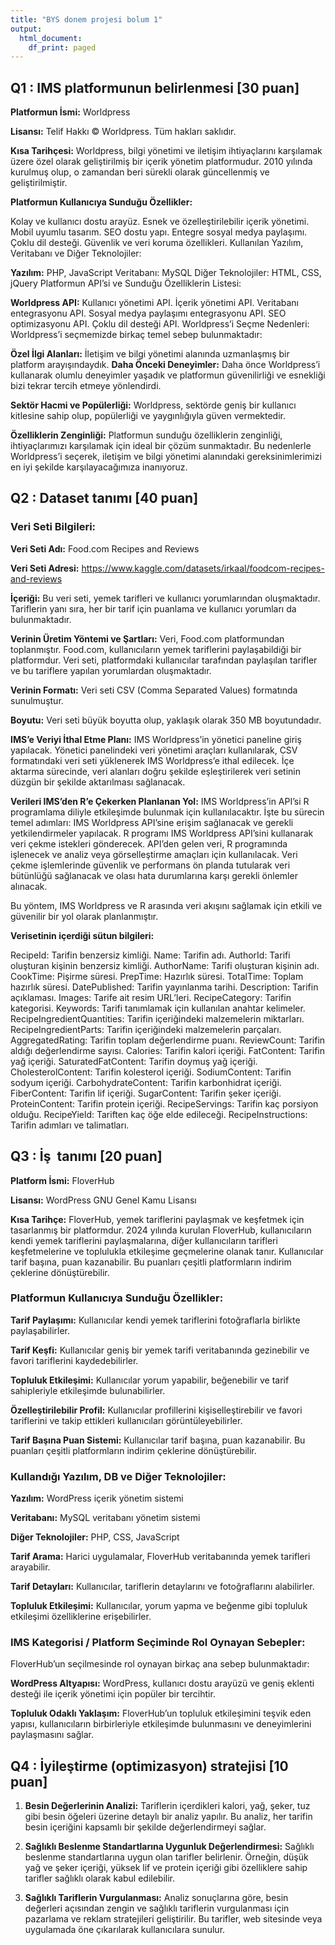 ```yaml
---
title: "BYS donem projesi bolum 1"
output:
  html_document:
    df_print: paged
---
```


## **Q1 : IMS platformunun belirlenmesi [30 puan]**

**Platformun İsmi:** Worldpress

**Lisansı:** Telif Hakkı © Worldpress. Tüm hakları saklıdır.

**Kısa Tarihçesi:** Worldpress, bilgi yönetimi ve iletişim ihtiyaçlarını karşılamak üzere özel olarak geliştirilmiş bir içerik yönetim platformudur. 2010 yılında kurulmuş olup, o zamandan beri sürekli olarak güncellenmiş ve geliştirilmiştir.

**Platformun Kullanıcıya Sunduğu Özellikler:**

Kolay ve kullanıcı dostu arayüz. Esnek ve özelleştirilebilir içerik yönetimi. Mobil uyumlu tasarım. SEO dostu yapı. Entegre sosyal medya paylaşımı. Çoklu dil desteği. Güvenlik ve veri koruma özellikleri. Kullanılan Yazılım, Veritabanı ve Diğer Teknolojiler:

**Yazılım:** PHP, JavaScript Veritabanı: MySQL Diğer Teknolojiler: HTML, CSS, jQuery Platformun API'si ve Sunduğu Özelliklerin Listesi:

**Worldpress API:** Kullanıcı yönetimi API. İçerik yönetimi API. Veritabanı entegrasyonu API. Sosyal medya paylaşımı entegrasyonu API. SEO optimizasyonu API. Çoklu dil desteği API. Worldpress'i Seçme Nedenleri: Worldpress'i seçmemizde birkaç temel sebep bulunmaktadır:

**Özel İlgi Alanları:** İletişim ve bilgi yönetimi alanında uzmanlaşmış bir platform arayışındaydık. **Daha Önceki Deneyimler:** Daha önce Worldpress'i kullanarak olumlu deneyimler yaşadık ve platformun güvenilirliği ve esnekliği bizi tekrar tercih etmeye yönlendirdi.

**Sektör Hacmi ve Popülerliği:** Worldpress, sektörde geniş bir kullanıcı kitlesine sahip olup, popülerliği ve yaygınlığıyla güven vermektedir.

**Özelliklerin Zenginliği:** Platformun sunduğu özelliklerin zenginliği, ihtiyaçlarımızı karşılamak için ideal bir çözüm sunmaktadır. Bu nedenlerle Worldpress'i seçerek, iletişim ve bilgi yönetimi alanındaki gereksinimlerimizi en iyi şekilde karşılayacağımıza inanıyoruz.

## **Q2 : Dataset tanımı [40 puan]**

### Veri Seti Bilgileri:

**Veri Seti Adı:** Food.com Recipes and Reviews

**Veri Seti Adresi:** <https://www.kaggle.com/datasets/irkaal/foodcom-recipes-and-reviews>

**İçeriği:** Bu veri seti, yemek tarifleri ve kullanıcı yorumlarından oluşmaktadır. Tariflerin yanı sıra, her bir tarif için puanlama ve kullanıcı yorumları da bulunmaktadır.

**Verinin Üretim Yöntemi ve Şartları:** Veri, Food.com platformundan toplanmıştır. Food.com, kullanıcıların yemek tariflerini paylaşabildiği bir platformdur. Veri seti, platformdaki kullanıcılar tarafından paylaşılan tarifler ve bu tariflere yapılan yorumlardan oluşmaktadır.

**Verinin Formatı:** Veri seti CSV (Comma Separated Values) formatında sunulmuştur.

**Boyutu:** Veri seti büyük boyutta olup, yaklaşık olarak 350 MB boyutundadır.

**IMS'e Veriyi İthal Etme Planı:** IMS Worldpress'in yönetici paneline giriş yapılacak. Yönetici panelindeki veri yönetimi araçları kullanılarak, CSV formatındaki veri seti yüklenerek IMS Worldpress'e ithal edilecek. İçe aktarma sürecinde, veri alanları doğru şekilde eşleştirilerek veri setinin düzgün bir şekilde aktarılması sağlanacak.

**Verileri IMS'den R'e Çekerken Planlanan Yol:** IMS Worldpress'in API'si R programlama diliyle etkileşimde bulunmak için kullanılacaktır. İşte bu sürecin temel adımları: IMS Worldpress API'sine erişim sağlanacak ve gerekli yetkilendirmeler yapılacak. R programı IMS Worldpress API'sini kullanarak veri çekme istekleri gönderecek. API'den gelen veri, R programında işlenecek ve analiz veya görselleştirme amaçları için kullanılacak. Veri çekme işlemlerinde güvenlik ve performans ön planda tutularak veri bütünlüğü sağlanacak ve olası hata durumlarına karşı gerekli önlemler alınacak.

Bu yöntem, IMS Worldpress ve R arasında veri akışını sağlamak için etkili ve güvenilir bir yol olarak planlanmıştır.

**Verisetinin içerdiği sütun bilgileri:**

RecipeId: Tarifin benzersiz kimliği. Name: Tarifin adı. AuthorId: Tarifi oluşturan kişinin benzersiz kimliği. AuthorName: Tarifi oluşturan kişinin adı. CookTime: Pişirme süresi. PrepTime: Hazırlık süresi. TotalTime: Toplam hazırlık süresi. DatePublished: Tarifin yayınlanma tarihi. Description: Tarifin açıklaması. Images: Tarife ait resim URL'leri. RecipeCategory: Tarifin kategorisi. Keywords: Tarifi tanımlamak için kullanılan anahtar kelimeler. RecipeIngredientQuantities: Tarifin içeriğindeki malzemelerin miktarları. RecipeIngredientParts: Tarifin içeriğindeki malzemelerin parçaları. AggregatedRating: Tarifin toplam değerlendirme puanı. ReviewCount: Tarifin aldığı değerlendirme sayısı. Calories: Tarifin kalori içeriği. FatContent: Tarifin yağ içeriği. SaturatedFatContent: Tarifin doymuş yağ içeriği. CholesterolContent: Tarifin kolesterol içeriği. SodiumContent: Tarifin sodyum içeriği. CarbohydrateContent: Tarifin karbonhidrat içeriği. FiberContent: Tarifin lif içeriği. SugarContent: Tarifin şeker içeriği. ProteinContent: Tarifin protein içeriği. RecipeServings: Tarifin kaç porsiyon olduğu. RecipeYield: Tariften kaç öğe elde edileceği. RecipeInstructions: Tarifin adımları ve talimatları.

## **Q3 : İş  tanımı [20 puan]**

**Platform İsmi:** FloverHub

**Lisansı:** WordPress GNU Genel Kamu Lisansı

**Kısa Tarihçe:** FloverHub, yemek tariflerini paylaşmak ve keşfetmek için tasarlanmış bir platformdur. 2024 yılında kurulan FloverHub, kullanıcıların kendi yemek tariflerini paylaşmalarına, diğer kullanıcıların tarifleri keşfetmelerine ve toplulukla etkileşime geçmelerine olanak tanır. Kullanıcılar tarif başına, puan kazanabilir. Bu puanları çeşitli platformların indirim çeklerine dönüştürebilir.

### Platformun Kullanıcıya Sunduğu Özellikler:

**Tarif Paylaşımı:** Kullanıcılar kendi yemek tariflerini fotoğraflarla birlikte paylaşabilirler.

**Tarif Keşfi:** Kullanıcılar geniş bir yemek tarifi veritabanında gezinebilir ve favori tariflerini kaydedebilirler.

**Topluluk Etkileşimi:** Kullanıcılar yorum yapabilir, beğenebilir ve tarif sahipleriyle etkileşimde bulunabilirler.

**Özelleştirilebilir Profil:** Kullanıcılar profillerini kişiselleştirebilir ve favori tariflerini ve takip ettikleri kullanıcıları görüntüleyebilirler.

**Tarif Başına Puan Sistemi:** Kullanıcılar tarif başına, puan kazanabilir. Bu puanları çeşitli platformların indirim çeklerine dönüştürebilir.

### Kullandığı Yazılım, DB ve Diğer Teknolojiler:

**Yazılım:** WordPress içerik yönetim sistemi

**Veritabanı:** MySQL veritabanı yönetim sistemi

**Diğer Teknolojiler:** PHP, CSS, JavaScript

**Tarif Arama:** Harici uygulamalar, FloverHub veritabanında yemek tarifleri arayabilir.

**Tarif Detayları:** Kullanıcılar, tariflerin detaylarını ve fotoğraflarını alabilirler.

**Topluluk Etkileşimi:** Kullanıcılar, yorum yapma ve beğenme gibi topluluk etkileşimi özelliklerine erişebilirler.

### IMS Kategorisi / Platform Seçiminde Rol Oynayan Sebepler:

FloverHub'un seçilmesinde rol oynayan birkaç ana sebep bulunmaktadır:

**WordPress Altyapısı:** WordPress, kullanıcı dostu arayüzü ve geniş eklenti desteği ile içerik yönetimi için popüler bir tercihtir.

**Topluluk Odaklı Yaklaşım:** FloverHub'un topluluk etkileşimini teşvik eden yapısı, kullanıcıların birbirleriyle etkileşimde bulunmasını ve deneyimlerini paylaşmasını sağlar.

## **Q4 : İyileştirme (optimizasyon) stratejisi [10 puan]**

1.  **Besin Değerlerinin Analizi:** Tariflerin içerdikleri kalori, yağ, şeker, tuz gibi besin öğeleri üzerine detaylı bir analiz yapılır. Bu analiz, her tarifin besin içeriğini kapsamlı bir şekilde değerlendirmeyi sağlar.

2.  **Sağlıklı Beslenme Standartlarına Uygunluk Değerlendirmesi:** Sağlıklı beslenme standartlarına uygun olan tarifler belirlenir. Örneğin, düşük yağ ve şeker içeriği, yüksek lif ve protein içeriği gibi özelliklere sahip tarifler sağlıklı olarak kabul edilebilir.

3.  **Sağlıklı Tariflerin Vurgulanması:** Analiz sonuçlarına göre, besin değerleri açısından zengin ve sağlıklı tariflerin vurgulanması için pazarlama ve reklam stratejileri geliştirilir. Bu tarifler, web sitesinde veya uygulamada öne çıkarılarak kullanıcılara sunulur.
